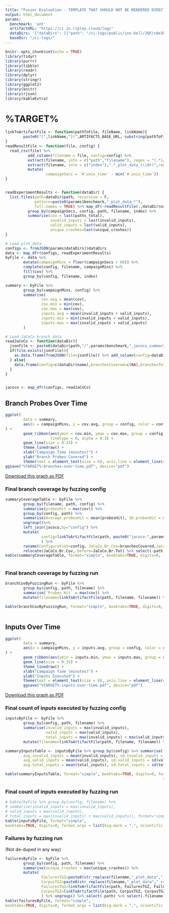 ```yaml
---
title: "Fuzzer Evaluation - TEMPLATE THAT SHOULD NOT BE RENDERED DIRECTLY EXCEPT FOR DEV"
output: html_document
params:
  benchmark: 'ant'
  artifactURL: "https://ci.in.ripley.cloud/logs"
  dataDirs: '{"dataDirs": [{"path": "/ci-logs/public/jon-bell/JQF/c6e3b2417931d479104f59065da8ea85c7d07f31/Smoke test evaluation - 10 minutes, 5 trials/1604218427/2/artifacts", "name": "dummy-debug-ignore-this"}, {"name": "fast-collision-free-coverage", "path": "/ci-logs/public/jon-bell/JQF/cb70af65d5c0ac1a084c318c2b7260d6710d4ce9/Smoke test evaluation - 10 minutes, 5 trials/1607328380/1/artifacts"}, {"name": "reporting-ci", "path": "/ci-logs/public/jon-bell/JQF/8468ed5f28da5c3d79f85a1a0bcc8d8a8e7ccbd9/Smoke test evaluation - 10 minutes, 5 trials/1604384300/1/artifacts"}]}'
  baseDir: "/ci-logs/"
---
```


```r
knitr::opts_chunk$set(echo = TRUE)
library(tidyr)
library(purrr)
library(tibble)
library(readr)
library(dplyr)
library(stringr)
library(ggplot2)
library(knitr)
library(rjson)
library(kableExtra)
```

# %TARGET%
```r
linkToArtifactFile <- function(pathToFile, fileName, linkName){
        paste0("[",linkName,"](",ARTIFACTS_BASE_URL, substring(pathToFile,nchar(params$baseDir)),"/",fileName,")")
}
readResultFile <- function(file, config) {
  read_csv(file) %>%
          add_column(filename = file, config=config) %>%
          extract(filename, into = c("path","filename"), regex = "(.*)/([^/]*_plot_data.*)") %>%
          extract(filename, into = c("index"),".*_plot_data_(\\d+)",remove=FALSE)%>%
          mutate(
                  campaignSecs = `# unix_time` - min(`# unix_time`))
}


readExperimentResults <- function(dataDir) {
  list.files(path=dataDir$path, recursive = F,
             pattern=paste0(params$benchmark,"_plot_data_*"),
             full.names = TRUE) %>% map_df(~readResultFile(.,dataDir$name)) %>%
          group_by(campaignSecs, config, path, filename, index) %>%
          summarise(cov = last(paths_total),
                    invalid_inputs = last(invalid_inputs),
                    valid_inputs = last(valid_inputs),
                    unique_crashes=last(unique_crashes))
}

# Load plot_data
configs <- fromJSON(params$dataDirs)$dataDirs
data <- map_dfr(configs, readExperimentResults)
byFile <- data %>%
        mutate(campaignMins = floor(campaignSecs / 60)) %>%
        complete(config, filename, campaignMins) %>%
        fill(cov) %>%
        group_by(config, filename, index)

summary <- byFile %>%
        group_by(campaignMins, config) %>%
        summarise(
                cov.avg = mean(cov),
                cov.min = min(cov),
                cov.max = max(cov),
                inputs.avg = mean(invalid_inputs + valid_inputs),
                inputs.min = min(invalid_inputs + valid_inputs),
                inputs.max = max(invalid_inputs + valid_inputs)
        )

# Load JaCoCo branch data
readJaCoCo <- function(dataDir){
  jsonFile <- paste0(dataDir$path,"/",params$benchmark,"_jacoco_summary.json")
  if(file.exists(jsonFile)){
    as.data.frame(fromJSON(file=jsonFile)) %>% add_column(config=dataDir$name)
  } else{
    data.frame(config=c(dataDir$name),branchesCovered=c(NA),branchesTotal=c(NA))
  }
}


jacoco <- map_dfr(configs, readJaCoCo)
```

## Branch Probes Over Time

```r
ggplot(
        data = summary,
        aes(x = campaignMins, y = cov.avg, group = config, color = config)
) +
        geom_ribbon(aes(ymin = cov.min, ymax = cov.max, group = config, fill = config),
                    linetype = 0, alpha = 0.3) +
        geom_line(size = 0.35) +
        theme_linedraw() +
        xlab("Campaign Time (minutes)") +
        ylab("Branch Probes Covered") +
        theme(text = element_text(size = 6), axis.line = element_line(colour = "black", size = 0.01)) 
ggsave("%TARGET%-branches-over-time.pdf", device="pdf")
```

[Download this graph as PDF](%SITE_BASE_URL%%TARGET%-branches-over-time.pdf)

### Final branch coverage by fuzzing config
```r
summaryCoverageTable <- byFile %>%
        group_by(filename, path, config) %>%
        summarise(probesHit = max(cov)) %>%
        group_by(config, path) %>%
        summarise(Average.probesHit = mean(probesHit), SD.probesHit = sd(probesHit)) %>%
        ungroup()%>%
        left_join(jacoco,by="config") %>%
        mutate(
                config=linkToArtifactFile(path, paste0("jacoco-",params$benchmark,"/"), config)
                ) %>%
        rename(Configuration=config, JaCoCo.Br.Cov=branchesCovered,JaCoCo.Br.Tot=branchesTotal)  %>%
        relocate(JaCoCo.Br.Cov,.before=JaCoCo.Br.Tot) %>% select(-path)
kable(summaryCoverageTable, format="simple", booktabs=TRUE, digits=0, format.args = list(big.mark = ",",
                                                                        scientific = FALSE)) 
```

### Final branch coverage by fuzzing run
```r
branchCovByFuzzingRun <- byFile %>%
        group_by(config, path, filename) %>%
        summarise(`Probes Hit` = max(cov)) %>%
        mutate(filename=linkToArtifactFile(path, filename, filename)) %>% ungroup() %>% select(-path)

kable(branchCovByFuzzingRun, format="simple", booktabs=TRUE, digits=0, format.args = list(big.mark = ",",
                                                                         scientific = FALSE))
```


## Inputs Over Time
```r

ggplot(
        data = summary,
        aes(x = campaignMins, y = inputs.avg, group = config, color = config)
) +
        geom_ribbon(aes(ymin = inputs.min, ymax = inputs.max, group = config, fill = config), linetype = 0, alpha = 0.3) +
        geom_line(size = 0.35) +
        theme_linedraw() +
        xlab("Campaign Time (minutes)") +
        ylab("Inputs Executed") +
        theme(text = element_text(size = 6), axis.line = element_line(colour = "black", size = 0.01))
        ggsave("%TARGET%-inputs-over-time.pdf", device="pdf")
```

[Download this graph as PDF](%SITE_BASE_URL%%TARGET%-inputs-over-time.pdf)


### Final count of inputs executed by fuzzing config
```r
inputsByFile <- byFile %>%
        group_by(config, path, filename) %>%
        summarise(invalid_inputs = max(invalid_inputs),
                  valid_inputs = max(valid_inputs),
                  total_inputs = max(invalid_inputs) + max(valid_inputs)) %>%
        mutate(filename=linkToArtifactFile(path, filename, filename)) %>% ungroup() %>% select(-path)

summaryInputsTable <- inputsByFile %>% group_by(config) %>% summarise(
        avg.invalid_inputs = mean(invalid_inputs), sd.invalid_inputs = sd(invalid_inputs),
        avg.valid_inputs = mean(valid_inputs), sd.valid_inputs = sd(valid_inputs),
        avg.total_inputs = mean(total_inputs), sd.total_inputs = sd(total_inputs))

kable(summaryInputsTable, format="simple", booktabs=TRUE, digits=0, format.args = list(big.mark = ",",
                                                                      scientific = FALSE)) 
```

### Final count of inputs executed by fuzzing run
```r
# kable(byFile %>% group_by(config, filename) %>% 
# summarise(invalid_inputs = max(invalid_inputs), 
# valid_inputs = max(valid_inputs), 
# total_inputs = max(invalid_inputs) + max(valid_inputs)), format="simple",
kable(inputsByFile, format="simple",
booktabs=TRUE, digits=0, format.args = list(big.mark = ",", scientific = FALSE))
```

### Failures by fuzzing run

(Not de-duped in any way)
```r
failuresByFile <- byFile %>%
        group_by(config, path, filename) %>%
        summarise(unique_crashes = max(unique_crashes)) %>%
        mutate(
                FailuresTGZ=paste0(str_replace(filename,"_plot_data","_failures"),".tgz"),
                CorpusTGZ=paste0(str_replace(filename,"_plot_data","_corpus"),".tgz"),
                FailuresTGZ=linkToArtifactFile(path, FailuresTGZ, FailuresTGZ),
                CorpusTGZ=linkToArtifactFile(path, CorpusTGZ, CorpusTGZ)
                ) %>% ungroup() %>% select(-path) %>% select(-filename)
kable(failuresByFile, format="simple",
booktabs=TRUE, digits=0, format.args = list(big.mark = ",", scientific = FALSE))

```